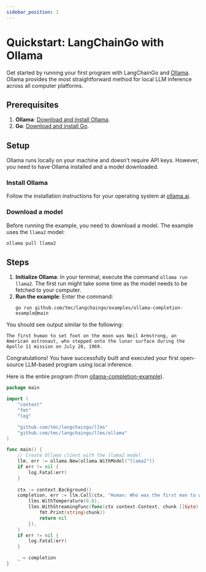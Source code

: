 ```yaml
---
sidebar_position: 1
---
```


# Quickstart: LangChainGo with Ollama

Get started by running your first program with LangChainGo and [Ollama](https://ollama.ai/). Ollama provides the most straightforward method for local LLM inference across all computer platforms.

## Prerequisites

1. **Ollama**: [Download and install Ollama](https://ollama.ai/).
2. **Go**: [Download and install Go](https://go.dev/doc/install).

## Setup

Ollama runs locally on your machine and doesn't require API keys. However, you need to have Ollama installed and a model downloaded.

### Install Ollama
Follow the installation instructions for your operating system at [ollama.ai](https://ollama.ai/).

### Download a model
Before running the example, you need to download a model. The example uses the `llama2` model:

```bash
ollama pull llama2
```

## Steps

1. **Initialize Ollama**: In your terminal, execute the command `ollama run llama2`. The first run might take some time as the model needs to be fetched to your computer.
2. **Run the example**: Enter the command:
   ```shell
   go run github.com/tmc/langchaingo/examples/ollama-completion-example@main
   ```

You should see output similar to the following:

```shell
The first human to set foot on the moon was Neil Armstrong, an American astronaut, who stepped onto the lunar surface during the Apollo 11 mission on July 20, 1969.
```

Congratulations! You have successfully built and executed your first open-source LLM-based program using local inference.

Here is the entire program (from [ollama-completion-example](https://github.com/tmc/langchaingo/blob/main/examples/ollama-completion-example/ollama_completion_example.go)).

```go
package main

import (
	"context"
	"fmt"
	"log"

	"github.com/tmc/langchaingo/llms"
	"github.com/tmc/langchaingo/llms/ollama"
)

func main() {
	// Create Ollama client with the llama2 model
	llm, err := ollama.New(ollama.WithModel("llama2"))
	if err != nil {
		log.Fatal(err)
	}
	
	ctx := context.Background()
	completion, err := llm.Call(ctx, "Human: Who was the first man to walk on the moon?\nAssistant:",
		llms.WithTemperature(0.8),
		llms.WithStreamingFunc(func(ctx context.Context, chunk []byte) error {
			fmt.Print(string(chunk))
			return nil
		}),
	)
	if err != nil {
		log.Fatal(err)
	}

	_ = completion
}
```
